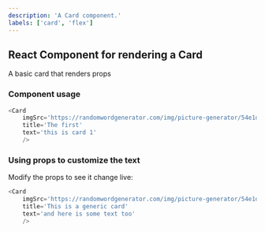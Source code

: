 ```yaml
---
description: 'A Card component.'
labels: ['card', 'flex']
---
```



## React Component for rendering a Card

A basic card that renders props

### Component usage
```js
<Card 
    imgSrc='https://randomwordgenerator.com/img/picture-generator/54e1d3424d52ad14f1dc8460962e33791c3ad6e04e507440722d72d59144cd_640.jpg'
    title='The first'
    text='this is card 1'
    />
```

### Using props to customize the text

Modify the props to see it change live:
```js live
<Card 
    imgSrc='https://randomwordgenerator.com/img/picture-generator/54e1d3424d52ad14f1dc8460962e33791c3ad6e04e507440722d72d59144cd_640.jpg'
    title='This is a generic card'
    text='and here is some text too'
    />
```
